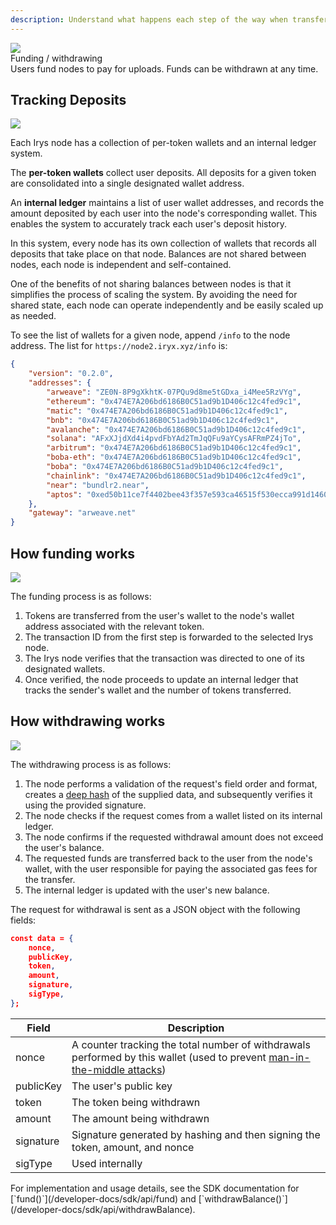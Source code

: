 ```yaml
---
description: Understand what happens each step of the way when transferring tokens to or from a node.
---
```



<div className="flex flex-col mt-5">
	<div className="flex items-end">
		<img src="https://bundlr.network/new/assets/home/data-donuts.webp" className="w-[150px] " />
		<div className="ml-2">
			<Heading level={1}>Funding / withdrawing</Heading>
		</div>
	</div>
</div>
Users fund nodes to pay for uploads. Funds can be withdrawn at any time.

## Tracking Deposits

<img className="border border-[#FEF4EE] rounded mt-5 w-5/6" src="/img/learn/irys-tracking-deposits.png" />

Each Irys node has a collection of per-token wallets and an internal ledger system.

The **per-token wallets** collect user deposits. All deposits for a given token are consolidated into a single designated wallet address.

An **internal ledger** maintains a list of user wallet addresses, and records the amount deposited by each user into the node's corresponding wallet. This enables the system to accurately track each user's deposit history.

In this system, every node has its own collection of wallets that records all deposits that take place on that node. Balances are not shared between nodes, each node is independent and self-contained.

One of the benefits of not sharing balances between nodes is that it simplifies the process of scaling the system. By avoiding the need for shared state, each node can operate independently and be easily scaled up as needed.

To see the list of wallets for a given node, append `/info` to the node address. The list for `https://node2.iryx.xyz/info` is:

```json
{
	"version": "0.2.0",
	"addresses": {
		"arweave": "ZE0N-8P9gXkhtK-07PQu9d8me5tGDxa_i4Mee5RzVYg",
		"ethereum": "0x474E7A206bd6186B0C51ad9b1D406c12c4fed9c1",
		"matic": "0x474E7A206bd6186B0C51ad9b1D406c12c4fed9c1",
		"bnb": "0x474E7A206bd6186B0C51ad9b1D406c12c4fed9c1",
		"avalanche": "0x474E7A206bd6186B0C51ad9b1D406c12c4fed9c1",
		"solana": "AFxXJjdXd4i4pvdFbYAd2TmJqQFu9aYCysAFRmPZ4jTo",
		"arbitrum": "0x474E7A206bd6186B0C51ad9b1D406c12c4fed9c1",
		"boba-eth": "0x474E7A206bd6186B0C51ad9b1D406c12c4fed9c1",
		"boba": "0x474E7A206bd6186B0C51ad9b1D406c12c4fed9c1",
		"chainlink": "0x474E7A206bd6186B0C51ad9b1D406c12c4fed9c1",
		"near": "bundlr2.near",
		"aptos": "0xed50b11ce7f4402bee43f357e593ca46515f530ecca991d1460dc0557617d033"
	},
	"gateway": "arweave.net"
}
```

## How funding works

<img className="border border-[#FEF4EE] rounded mt-5 w-5/6" src="/img/learn/irys-funding.png" />

The funding process is as follows:

1. Tokens are transferred from the user's wallet to the node's wallet address associated with the relevant token.
2. The transaction ID from the first step is forwarded to the selected Irys node.
3. The Irys node verifies that the transaction was directed to one of its designated wallets.
4. Once verified, the node proceeds to update an internal ledger that tracks the sender's wallet and the number of tokens transferred.

## How withdrawing works

<img className="border border-[#FEF4EE] rounded mt-5 w-5/6" src="/img/learn/irys-withdrawing.png" />

The withdrawing process is as follows:

1. The node performs a validation of the request's field order and format, creates a [deep hash](/terminology#deep-hash) of the supplied data, and subsequently verifies it using the provided signature.
2. The node checks if the request comes from a wallet listed on its internal ledger.
3. The node confirms if the requested withdrawal amount does not exceed the user's balance.
4. The requested funds are transferred back to the user from the node's wallet, with the user responsible for paying the associated gas fees for the transfer.
5. The internal ledger is updated with the user's new balance.

The request for withdrawal is sent as a JSON object with the following fields:

```json
const data = {
	nonce,
	publicKey,
	token,
	amount,
	signature,
	sigType,
};
```

| Field     | Description                                                                                                                                                                       |
| --------- | --------------------------------------------------------------------------------------------------------------------------------------------------------------------------------- |
| nonce     | A counter tracking the total number of withdrawals performed by this wallet (used to prevent [man-in-the-middle attacks](https://en.wikipedia.org/wiki/Man-in-the-middle_attack)) |
| publicKey | The user's public key                                                                                                                                                             |
| token     | The token being withdrawn                                                                                                                                                         |
| amount    | The amount being withdrawn                                                                                                                                                        |
| signature | Signature generated by hashing and then signing the token, amount, and nonce                                                                                                      |
| sigType   | Used internally                                                                                                                                                                   |

<Callout type="info" emoji="ℹ️">
	For implementation and usage details, see the SDK documentation for [`fund()`](/developer-docs/sdk/api/fund) and
	[`withdrawBalance()`](/developer-docs/sdk/api/withdrawBalance).
</Callout>
